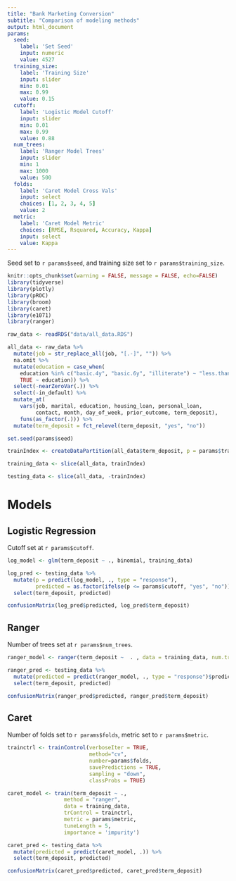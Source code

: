 ```yaml
---
title: "Bank Marketing Conversion"
subtitle: "Comparison of modeling methods"
output: html_document
params:
  seed: 
    label: 'Set Seed'
    input: numeric
    value: 4527
  training_size:
    label: 'Training Size'
    input: slider
    min: 0.01
    max: 0.99
    value: 0.15
  cutoff: 
    label: 'Logistic Model Cutoff'
    input: slider
    min: 0.01
    max: 0.99
    value: 0.88
  num_trees:
    label: 'Ranger Model Trees'
    input: slider
    min: 1
    max: 1000
    value: 500
  folds:
    label: 'Caret Model Cross Vals'
    input: select
    choices: [1, 2, 3, 4, 5]
    value: 2
  metric: 
    label: 'Caret Model Metric'
    choices: [RMSE, Rsquared, Accuracy, Kappa]
    input: select
    value: Kappa
---
```


Seed set to `r params$seed`, and training size set to `r params$training_size`.

```r
knitr::opts_chunk$set(warning = FALSE, message = FALSE, echo=FALSE)
library(tidyverse)
library(plotly)
library(pROC)
library(broom)
library(caret)
library(e1071)
library(ranger)
```

```r
raw_data <- readRDS("data/all_data.RDS")

all_data <- raw_data %>%
  mutate(job = str_replace_all(job, "[.-]", "")) %>%
  na.omit %>%
  mutate(education = case_when(
    education %in% c("basic.4y", "basic.6y", "illiterate") ~ "less.than.5.years", 
    TRUE ~ education)) %>%
  select(-nearZeroVar(.)) %>%
  select(-in_default) %>%
  mutate_at(
    vars(job, marital, education, housing_loan, personal_loan, 
         contact, month, day_of_week, prior_outcome, term_deposit),
    funs(as_factor(.))) %>%
  mutate(term_deposit = fct_relevel(term_deposit, "yes", "no"))

set.seed(params$seed)

trainIndex <- createDataPartition(all_data$term_deposit, p = params$training_size, list = FALSE)

training_data <- slice(all_data, trainIndex)

testing_data <- slice(all_data, -trainIndex)
```

# Models {.tabset}

## Logistic Regression

Cutoff set at `r params$cutoff`.

```r
log_model <- glm(term_deposit ~ ., binomial, training_data)

log_pred <- testing_data %>%
  mutate(p = predict(log_model, ., type = "response"),
         predicted = as.factor(ifelse(p <= params$cutoff, "yes", "no"))) %>%
  select(term_deposit, predicted)
```

```r
confusionMatrix(log_pred$predicted, log_pred$term_deposit)
```

## Ranger

Number of trees set at `r params$num_trees`.

```r
ranger_model <- ranger(term_deposit ~  . , data = training_data, num.trees = params$num_trees)

ranger_pred <- testing_data %>%
  mutate(predicted = predict(ranger_model, ., type = "response")$predictions) %>%
  select(term_deposit, predicted)
```

```r
confusionMatrix(ranger_pred$predicted, ranger_pred$term_deposit)
```

## Caret

Number of folds set to `r params$folds`, metric set to `r params$metric`.

```r
trainctrl <- trainControl(verboseIter = TRUE, 
                          method="cv", 
                          number=params$folds, 
                          savePredictions = TRUE, 
                          sampling = "down",
                          classProbs = TRUE)

caret_model <- train(term_deposit ~ ., 
                  method = "ranger", 
                  data = training_data, 
                  trControl = trainctrl, 
                  metric = params$metric, 
                  tuneLength = 5,
                  importance = 'impurity')

caret_pred <- testing_data %>%
  mutate(predicted = predict(caret_model, .)) %>%
  select(term_deposit, predicted)
```

```r
confusionMatrix(caret_pred$predicted, caret_pred$term_deposit)
```



